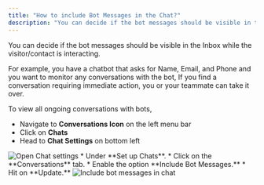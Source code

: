```yaml
---
title: "How to include Bot Messages in the Chat?"
description: "You can decide if the bot messages should be visible in the Inbox while the visitor/contact is interacting...."
---
```


You can decide if the bot messages should be visible in the Inbox while the visitor/contact is interacting.

For example, you have a chatbot that asks for Name, Email, and Phone and you want to monitor any conversations with the bot, If you find a conversation requiring immediate action, you or your teammate can take it over.

To view all ongoing conversations with bots, 

*   Navigate to **Conversations Icon** on the left menu bar
*   Click on **Chats**
*   Head to **Chat Settings** on bottom left

<img src="images/011-open-chat-settings-31630134172697.png" alt="Open Chat settings" />
*   Under **Set up Chats**.
*   Click on the **Conversations** tab.
*   Enable the option **Include Bot Messages.**
*   Hit on **Update.**

<img src="images/012-include-bot-messages-in-chat-31630258370713.png" alt="Include bot messages in chat" />